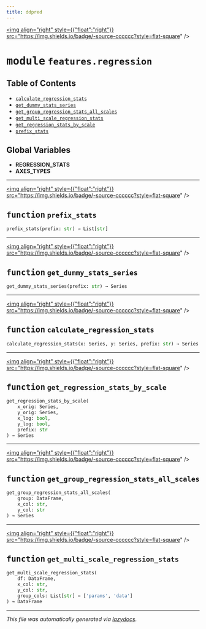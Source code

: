 ```yaml
---
title: ddpred
---
```


<a href="https://github.com/drothermel/%24%7BREPO%7D/blob/main/src/ddpred/features/regression.py"><img align="right" style={{"float":"right"}} src="https://img.shields.io/badge/-source-cccccc?style=flat-square" /></a>

# <kbd>module</kbd> `features.regression`



## Table of Contents
- [`calculate_regression_stats`](./ddpred.features.regression#function-calculate-regression-stats)
- [`get_dummy_stats_series`](./ddpred.features.regression#function-get-dummy-stats-series)
- [`get_group_regression_stats_all_scales`](./ddpred.features.regression#function-get-group-regression-stats-all-scales)
- [`get_multi_scale_regression_stats`](./ddpred.features.regression#function-get-multi-scale-regression-stats)
- [`get_regression_stats_by_scale`](./ddpred.features.regression#function-get-regression-stats-by-scale)
- [`prefix_stats`](./ddpred.features.regression#function-prefix-stats)


**Global Variables**
---------------
- **REGRESSION_STATS**
- **AXES_TYPES**

---

<a href="https://github.com/drothermel/%24%7BREPO%7D/blob/main/src/ddpred/features/regression.py#L34"><img align="right" style={{"float":"right"}} src="https://img.shields.io/badge/-source-cccccc?style=flat-square" /></a>

## <kbd>function</kbd> `prefix_stats`

```python
prefix_stats(prefix: str) → List[str]
```





---

<a href="https://github.com/drothermel/%24%7BREPO%7D/blob/main/src/ddpred/features/regression.py#L38"><img align="right" style={{"float":"right"}} src="https://img.shields.io/badge/-source-cccccc?style=flat-square" /></a>

## <kbd>function</kbd> `get_dummy_stats_series`

```python
get_dummy_stats_series(prefix: str) → Series
```





---

<a href="https://github.com/drothermel/%24%7BREPO%7D/blob/main/src/ddpred/features/regression.py#L42"><img align="right" style={{"float":"right"}} src="https://img.shields.io/badge/-source-cccccc?style=flat-square" /></a>

## <kbd>function</kbd> `calculate_regression_stats`

```python
calculate_regression_stats(x: Series, y: Series, prefix: str) → Series
```





---

<a href="https://github.com/drothermel/%24%7BREPO%7D/blob/main/src/ddpred/features/regression.py#L94"><img align="right" style={{"float":"right"}} src="https://img.shields.io/badge/-source-cccccc?style=flat-square" /></a>

## <kbd>function</kbd> `get_regression_stats_by_scale`

```python
get_regression_stats_by_scale(
    x_orig: Series,
    y_orig: Series,
    x_log: bool,
    y_log: bool,
    prefix: str
) → Series
```





---

<a href="https://github.com/drothermel/%24%7BREPO%7D/blob/main/src/ddpred/features/regression.py#L116"><img align="right" style={{"float":"right"}} src="https://img.shields.io/badge/-source-cccccc?style=flat-square" /></a>

## <kbd>function</kbd> `get_group_regression_stats_all_scales`

```python
get_group_regression_stats_all_scales(
    group: DataFrame,
    x_col: str,
    y_col: str
) → Series
```





---

<a href="https://github.com/drothermel/%24%7BREPO%7D/blob/main/src/ddpred/features/regression.py#L130"><img align="right" style={{"float":"right"}} src="https://img.shields.io/badge/-source-cccccc?style=flat-square" /></a>

## <kbd>function</kbd> `get_multi_scale_regression_stats`

```python
get_multi_scale_regression_stats(
    df: DataFrame,
    x_col: str,
    y_col: str,
    group_cols: List[str] = ['params', 'data']
) → DataFrame
```







---

_This file was automatically generated via [lazydocs](https://github.com/ml-tooling/lazydocs)._

